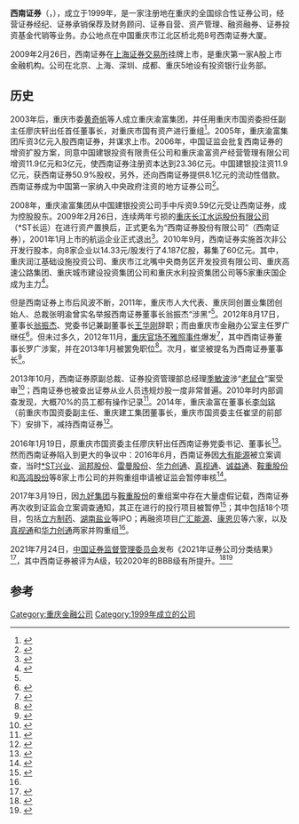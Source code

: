 {{Infobox_Company |
  company_name_zh = 西南证券股份有限公司 |
  company_name = 西南证券股份有限公司|
  company_logo = Southwest_Securities.png |
  company_type = [[國有企業|國有企業]]|
  foundation = 1999年 |
  location ={{CHN}}[[重庆|重庆]]|
  industry = [[证券|证券]]|
  key_people = | 
  sales =  |
  profit =  |
  asset = |
  market_value = |
  num_employees = |
  revenue = |
  products = |
  parent = |
  homepage = [http://www.swsc.com.cn/ 西南证券股份有限公司]
}}
'''西南证券'''（{{szse|600369}}，{{lang|en|Southwest Securities Co., Ltd.}}），成立于1999年，是一家注册地在重庆的全国综合性证券公司，经营证券经纪、证券承销保荐及财务顾问、证券自营、资产管理、融资融券、证券投资基金代销等业务。办公地点在中国重庆市江北区桥北苑8号西南证券大厦。

2009年2月26日，西南证券在[[上海证券交易所|上海证券交易所]]挂牌上市，是重庆第一家A股上市金融机构。公司在北京、上海、深圳、成都、重庆5地设有投资银行业务部。

== 历史 ==
2003年后，重庆市委[[黄奇帆|黄奇帆]]等人成立重庆渝富集团，并任用重庆市国资委担任副主任廖庆轩出任首任董事长，对重庆市国有资产进行重组<ref>{{cite news|title=廖庆轩是谁？西南证券靠他带领突围|url=http://finance.sina.com.cn/roll/2016-01-26/doc-ifxnuwfc9513853.shtml|accessdate=2017-03-19|agency=时代周报|date=2016年1月26日|archive-date=2022-04-27|archive-url=https://web.archive.org/web/20220427125642/http://finance.sina.com.cn/roll/2016-01-26/doc-ifxnuwfc9513853.shtml}}</ref>。2005年，重庆渝富集团斥资3亿元入股西南证券，并谋求上市。2006年，中国证监会批复西南证券的增资扩股方案，同意中国建银投资有限责任公司和重庆渝富资产经营管理有限公司增资11.9亿元和3亿元，使西南证券注册资本达到23.36亿元。中国建银投注资11.9亿元，获西南证券50.9%股权，另外，还向西南证券提供8.1亿元的流动性借款。西南证券成为中国第一家纳入中央政府注资的地方证券公司<ref>{{cite news|title=重庆渝富9年豪赚63亿 转让6.8亿股西南证券|url=http://finance.sina.com.cn/stock/s/20141213/005321066103.shtml|accessdate=2017-03-19|work=新浪网|agency=新浪网|archive-date=2022-04-27|archive-url=https://web.archive.org/web/20220427125642/http://finance.sina.com.cn/stock/s/20141213/005321066103.shtml}}</ref>。

2008年，重庆渝富集团从中国建银投资公司手中斥资9.59亿元受让西南证券，成为控股股东。2009年2月26日，连续两年亏损的[[重庆长江水运股份有限公司|重庆长江水运股份有限公司]]（*ST长运）在进行资产置换后，正式更名为“西南证券股份有限公司”（西南证券），2001年1月上市的航运企业正式退出<ref>{{cite news|title=*ST长运：我国首家退市航企的心酸（附图）-船公司-锦程物流网|url=http://info.jctrans.com/news/cgs/20144102022764.shtml|accessdate=2017-03-19|work=航运交易公报|agency=航运交易公报|archive-date=2022-04-27|archive-url=https://web.archive.org/web/20220427125649/http://info.jctrans.com/news/cgs/20144102022764.shtml}}</ref>。2010年9月，西南证券实施首次非公开发行股本，向8家企业以14.33元/股发行了4.187亿股，募集了60亿元。其中，重庆润江基础设施投资公司、重庆市江北嘴中央商务区开发投资有限公司、重庆高速公路集团、重庆城市建设投资集团公司和重庆水利投资集团公司等5家重庆国企成为主力<ref>{{cite news|title=重庆渝富9年豪赚63亿 转让6.8亿股西南证券|url=http://finance.sina.com.cn/stock/s/20141213/005321066103.shtml|accessdate=2017-03-19|agency=华夏时报|date=2014年12月13日|archive-date=2022-04-27|archive-url=https://web.archive.org/web/20220427125642/http://finance.sina.com.cn/stock/s/20141213/005321066103.shtml}}</ref>。

但是西南证券上市后风波不断，2011年，重庆市人大代表、重庆同创置业集团创始人、总裁张明渝曾实名举报西南证券董事长翁振杰“涉黑”<ref name=as />。2012年8月17日，董事长[[翁振杰|翁振杰]]、党委书记兼副董事长[[王华刚|王华刚]]辞职；而由重庆市金融办公室主任罗广继任<ref name=as>{{cite news|title=西南证券董事长翁振杰辞职|url=http://news.ifeng.com/gundong/detail_2012_08/17/16874656_0.shtml|accessdate=2017-03-19|work=凤凰网|agency=凤凰网|archive-date=2022-04-27|archive-url=https://web.archive.org/web/20220427125646/https://news.ifeng.com/}}</ref>。但未过多久，2012年11月，[[2013年重庆官场不雅照事件|重庆官场不雅照事件]]爆发<ref>{{cite news|title=尚未正式上任 西南证券董事长即遭罢免|url=http://finance.sina.com.cn/stock/t/20130127/012514413688.shtml|accessdate=2017-03-19|work=finance.sina.com.cn|agency=大众证券报|date=2013年1月27日|archive-date=2015-04-17|archive-url=https://web.archive.org/web/20150417192624/http://finance.sina.com.cn/stock/t/20130127/012514413688.shtml|dead-url=no}}</ref>，其中西南证券董事长罗广涉案，并在2013年1月被罢免职位<ref>{{cite news|title=传崔坚接任西南证券董事长 罗广艳照门提前两个月流传_财经_腾讯网|url=http://finance.qq.com/a/20130204/003723.htm|accessdate=2017-03-19|work=finance.qq.com|agency=腾讯网|language=zh-CN|archive-date=2022-04-27|archive-url=https://web.archive.org/web/20220427125647/https://finance.qq.com/a/20130204/003723.htm}}</ref>。次月，崔坚被提名为西南证券董事长<ref>{{cite news|title=西南证券董事长拟任人选引发质疑|url=http://www.cnr.cn/gundong/201302/t20130222_512012257.shtml|accessdate=2017-03-19|agency=经济参考报|archive-date=2022-04-27|archive-url=https://web.archive.org/web/20220427125648/http://www.cnr.cn/cnr_404/index.html}}</ref>。

2013年10月，西南证券原副总裁、证券投资管理部总经理[[季敏波|季敏波]]涉“[[老鼠仓|老鼠仓]]”案受审<ref>{{cite book|author1=李幛哲|title=中国股史系列书 中国股市发展报告 2012|date=2013年3月|publisher=北京：经济管理出版社|isbn=978-7-5096-2383-1|pages=176-177|accessdate=2017-03-19}}</ref>；西南证券也被查出证劵从业人员违规炒股一度非常普遍。2010年时内部调查发现，大概70%的员工都有操作记录<ref>{{cite news|title=西南证券季敏波案开审|url=http://finance.china.com.cn/stock/20120822/965025.shtml|accessdate=2017-03-19|work=中国网|agency=中国网}}</ref>。2014年，重庆渝富在董事长[[李剑铭|李剑铭]]（前重庆市国资委副主任、重庆建工集团董事长，重庆市国资委主任崔坚的前部下）安排下，减持西南证券<ref>{{cite news|author1=杜远|title=渝富转让西南证券股权 或开启重庆国资“大动作”|url=http://www.eeo.com.cn/2014/1106/268325.shtml|accessdate=2017-03-19|work=经济观察网}}{{Dead link|date=2018年9月 |bot=InternetArchiveBot |fix-attempted=yes }}</ref>。

2016年1月19日，原重庆市国资委主任廖庆轩出任西南证券党委书记、董事长<ref>{{cite news|author1=高咏梅|title=西南证券董事长崔坚退休 重庆市国资委主任廖庆轩接任|url=http://www.chinatimes.cc/article/53193.html|accessdate=2017-03-19|work=华夏时报|agency=华夏时报|date=2016-01-19|language=zh-CN}}{{Dead link|date=2020年4月 |bot=InternetArchiveBot |fix-attempted=yes }}</ref>。然而西南证券陷入到更大的争议中：2016年6月，西南证券因[[大有能源|大有能源]]被立案调查，当时[[*ST兴业|*ST兴业]]、[[润邦股份|润邦股份]]、[[雷曼股份|雷曼股份]]、[[华力创通|华力创通]]、[[真视通|真视通]]、[[诚益通|诚益通]]、[[鞍重股份|鞍重股份]]和[[高鸿股份|高鸿股份]]等8家上市公司的并购重组申请被证监会暂停审核<ref name=qwa2>{{cite news|title=投行业务停摆 西南证券受影响的或不仅这些-股票频道-和讯网|url=http://stock.hexun.com/2017-03-19/188546372.html|accessdate=2017-03-19|work=和讯网|agency=和讯网}}</ref>。

2017年3月19日，因[[九好集团|九好集团]]与[[鞍重股份|鞍重股份]]的重组案中存在大量虚假记载，西南证券再次收到证监会立案调查通知，其正在进行的投行项目被暂停<ref>{{cite news|title=西南证券因并购重组涉嫌违法遭证监会立案调查|url=http://money.163.com/17/0318/17/CFR0E3NN002580S6.html|accessdate=2017-03-19|work=新华网|agency=新华网|date=2017-03-18}}{{Dead link|date=2019年12月 |bot=InternetArchiveBot |fix-attempted=yes }}</ref>；其中包括18个项目，包括[[立方制药|立方制药]]、[[湖南盐业|湖南盐业]]等IPO；再融资项目[[广汇能源|广汇能源]]、[[康恩贝|康恩贝]]等六家，以及[[真视通|真视通]]和[[华力创通|华力创通]]两家并购重组<ref name=qwa2 />。

2021年7月24日，[[中国证券监督管理委员会|中国证券监督管理委员会]]发布《2021年证券公司分类结果》<ref>{{cite news |title=103家券商2021年度评级“放榜” 26升27降 八成上市券商跻身A类 |url=https://finance.huanqiu.com/article/445pjUgA01M |accessdate=2021-11-11 |work=环球网 |archive-date=2021-11-14 |archive-url=https://web.archive.org/web/20211114033747/https://finance.huanqiu.com/article/445pjUgA01M |dead-url=no }}</ref>，其中西南证券被评为A级，较2020年的BBB级有所提升。<ref>{{cite news |title=百家券商分类榜单出炉，海通证券降BBB级、恒泰国都连降四级 |url=https://www.jiemian.com/article/6435301.html |accessdate=2021-11-11 |work=界面新闻 |archive-date=2021-11-14 |archive-url=https://web.archive.org/web/20211114033720/https://www.jiemian.com/article/6435301.html |dead-url=no }}</ref><ref>{{cite news |title=券商新座次表出炉：兴业证券等3家新晋AA，海通跌出A类 |url=https://www.yicai.com/news/101120015.html |accessdate=2021-11-11 |work=一财网 |archive-date=2021-11-27 |archive-url=https://web.archive.org/web/20211127012515/https://www.yicai.com/news/101120015.html |dead-url=no }}</ref>

==参考==
{{reflist|2}}
{{中华人民共和国证券公司}}
{{中华人民共和国证券公司分类}}
[[Category:重庆金融公司|Category:重庆金融公司]]
[[Category:1999年成立的公司|Category:1999年成立的公司]]